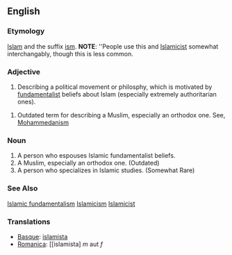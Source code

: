 ==English==

===Etymology===
[[Islam]] and the suffix [[ism]].
'''NOTE''': ''People use this and [[Islamicist]] somewhat interchangably, though this is less common.

===Adjective===
# Describing a political movement or philosphy, which is motivated by [[fundamentalist]] beliefs about Islam (especially extremely authoritarian ones). 

# Outdated term for describing a Muslim, especially an orthodox one. See, [[Mohammedanism]]

===Noun===
# A person who espouses Islamic fundamentalist beliefs.
# A Muslim, especially an orthodox one. (Outdated)
# A person who specializes in Islamic studies. (Somewhat Rare)

===See Also===
[[Islamic fundamentalism]]
[[Islamicism]]
[[Islamicist]]







===Translations===
*[[Basque]]: [[islamista]]
*[[Romanica]]: [[islamista] ''m'' aut ''f''